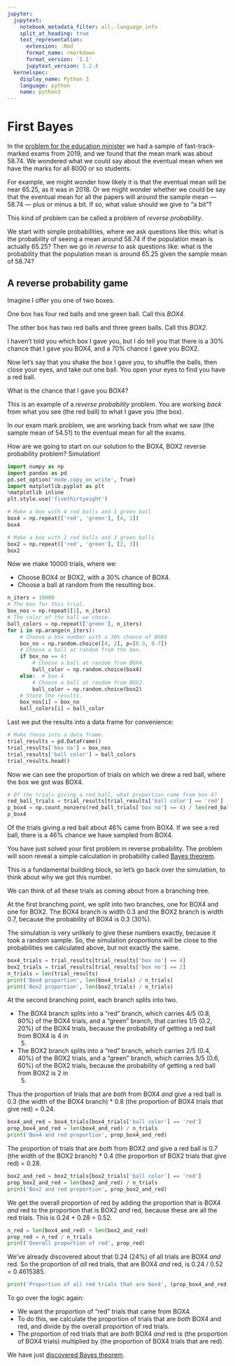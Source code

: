 ```yaml
---
jupyter:
  jupytext:
    notebook_metadata_filter: all,-language_info
    split_at_heading: true
    text_representation:
      extension: .Rmd
      format_name: rmarkdown
      format_version: '1.1'
      jupytext_version: 1.2.4
  kernelspec:
    display_name: Python 3
    language: python
    name: python3
---
```


# First Bayes

In the [problem for the education minister](havana_math) we had a sample of
fast-track-marked exams from 2019, and we found that the mean mark was about
58.74.  We wondered what we could say about the eventual mean when we have the
marks for all 8000 or so students.

For example, we might wonder how likely it is that the eventual mean will be
near 65.25, as it was in 2018.  Or we might wonder whether we could be say that
the eventual mean for all the papers will around the sample mean — 58.74 — plus
or minus a bit.   If so, what value should we give to "a bit"?

This kind of problem can be called a problem of *reverse probability*.

We start with simple probabilities, where we ask questions like this: what is
the probability of seeing a mean around 58.74 if the population mean is
actually 65.25?  Then we go in *reverse* to ask questions like: what is the
probability that the population mean is around 65.25 given the sample mean of
58.74?


## A reverse probability game


Imagine I offer you one of two boxes.

One box has four red balls and one green ball.  Call this *BOX4*.

The other box has two red balls and three green balls.  Call this *BOX2*.

I haven't told you which box I gave you, but I do tell you that there is a 30%
chance that I gave you BOX4, and a 70% chance I gave you BOX2.

Now let's say that you shake the box I gave you, to shuffle the balls, then
close your eyes, and take out one ball.  You open your eyes to find you have a
red ball.

What is the chance that I gave you BOX4?

This is an example of a *reverse probability* problem.  You are working *back*
from what you see (the red ball) to what I gave you (the box).

In our exam mark problem, we are working back from what we saw (the sample mean
of 54.51) to the eventual mean for all the exams.

How are we going to start on our solution to the BOX4, BOX2 reverse probability
problem? Simulation!

```python
import numpy as np
import pandas as pd
pd.set_option('mode.copy_on_write', True)
import matplotlib.pyplot as plt
%matplotlib inline
plt.style.use('fivethirtyeight')
```

```python
# Make a box with 4 red balls and 1 green ball
box4 = np.repeat(['red', 'green'], [4, 1])
box4
```

```python
# Make a box with 2 red balls and 3 green balls
box2 = np.repeat(['red', 'green'], [2, 3])
box2
```

Now we make 10000 trials, where we:

* Choose BOX4 or BOX2, with a 30% chance of BOX4.
* Choose a ball at random from the resulting box.

```python
n_iters = 10000
# The box for this trial.
box_nos = np.repeat([1], n_iters)
# The color of the ball we chose.
ball_colors = np.repeat(['green'], n_iters)
for i in np.arange(n_iters):
    # Choose a box number with a 30% chance of BOX4
    box_no = np.random.choice([4, 2], p=[0.3, 0.7])
    # Choose a ball at random from the box.
    if box_no == 4:
        # Choose a ball at random from BOX4.
        ball_color = np.random.choice(box4)
    else:  # box 4
        # Choose a ball at random from BOX2.
        ball_color = np.random.choice(box2)
    # Store the results.
    box_nos[i] = box_no
    ball_colors[i] = ball_color
```

Last we put the results into a data frame for convenience:

```python
# Make these into a data frame.
trial_results = pd.DataFrame()
trial_results['box no'] = box_nos
trial_results['ball color'] = ball_colors
trial_results.head()
```

Now we can see the proportion of trials on which we drew a red ball, where the
box we got was BOX4.

```python
# Of the trials giving a red ball, what proportion came from box 4?
red_ball_trials = trial_results[trial_results['ball color'] == 'red']
p_box4 = np.count_nonzero(red_ball_trials['box no'] == 4) / len(red_ball_trials)
p_box4
```

Of the trials giving a red ball about 46% came from BOX4.   If we see a red
ball, there is a 46% chance we have sampled from BOX4.

You have just solved your first problem in reverse probability.  The problem
will soon reveal a simple calculation in probability called [Bayes
theorem](https://en.wikipedia.org/wiki/Bayes'_theorem).

This is a fundamental building block, so let's go back over the simulation, to think about why we got this number.

We can think of all these trials as coming about from a branching tree.

At the first branching point, we split into two branches, one for BOX4 and one
for BOX2.  The BOX4 branch is width 0.3 and the BOX2 branch is width 0.7,
because the probability of BOX4 is 0.3 (30%).

The simulation is very unlikely to give these numbers exactly, because it took
a random sample.  So, the simulation proportions will be close to the
probabilities we calculated above, but not exactly the same.

```python
box4_trials = trial_results[trial_results['box no'] == 4]
box2_trials = trial_results[trial_results['box no'] == 2]
n_trials = len(trial_results)
print('Box4 proportion', len(box4_trials) / n_trials)
print('Box2 proportion', len(box2_trials) / n_trials)
```

At the second branching point, each branch splits into two.

* The BOX4 branch splits into a "red" branch, which carries 4/5 (0.8, 80%) of
  the BOX4 trials, and a "green" branch, that carries 1/5 (0.2, 20%) of the
  BOX4 trials, because the probability of getting a red ball from BOX4 is 4 in
  5.
* The BOX2 branch splits into a "red" branch, which carries 2/5 (0.4, 40%) of
  the BOX2 trials, and a "green" branch, which carries 3/5 (0.6, 60%) of the
  BOX2 trials, because the probability of getting a red ball from BOX2 is 2 in
  5.

Thus the proportion of trials that are *both* from BOX4 *and* give a red ball
is 0.3 (the width of the BOX4 branch) * 0.8 (the proportion of BOX4 trials
that give red) = 0.24.

```python
box4_and_red = box4_trials[box4_trials['ball color'] == 'red']
prop_box4_and_red = len(box4_and_red) / n_trials
print('Box4 and red proportion', prop_box4_and_red)
```

The proportion of trials that are *both* from BOX2 *and* give a red ball
is 0.7 (the width of the BOX2 branch) * 0.4 (the proportion of BOX2 trials
that give red) = 0.28.

```python
box2_and_red = box2_trials[box2_trials['ball color'] == 'red']
prop_box2_and_red = len(box2_and_red) / n_trials
print('Box2 and red proportion', prop_box2_and_red)
```

We get the overall proportion of red by adding the proportion that is BOX4
*and* red to the proportion that is BOX2 *and* red, because these are all the
red trials.  This is 0.24 + 0.28 = 0.52.

```python
n_red = len(box4_and_red) + len(box2_and_red)
prop_red = n_red / n_trials
print('Overall proportion of red', prop_red)
```

We've already discovered about that 0.24 (24%) of all trials are BOX4 *and*
red.  So the proportion of *all* red trials, that are BOX4 *and* red, is 0.24 /
0.52 = 0.4615385.

```python
print('Proportion of all red trials that are box4', (prop_box4_and_red / prop_red))
```

To go over the logic again:

* We want the proportion of "red" trials that came from BOX4.
* To do this, we calculate the proportion of trials that are *both* BOX4 and
  red, and divide by the overall proportion of red trials.
* The proportion of red trials that are *both* BOX4 *and* red is (the
  proportion of BOX4 trials) multiplied by (the proportion of BOX4 trials that
  are red).

We have just [discovered Bayes theorem](bayes_theorem).
